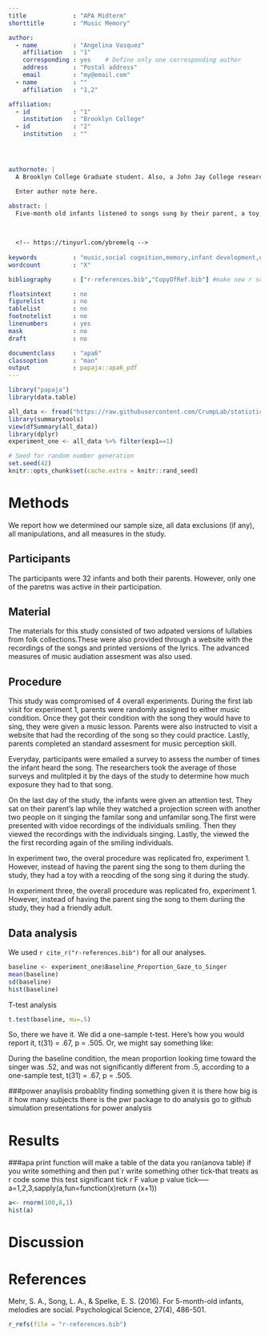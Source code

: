 ```yaml
---
title             : "APA Midterm"
shorttitle        : "Music Memory"

author: 
  - name          : "Angelina Vasquez"
    affiliation   : "1"
    corresponding : yes    # Define only one corresponding author
    address       : "Postal address"
    email         : "my@email.com"
  - name          : ""
    affiliation   : "1,2"

affiliation:
  - id            : "1"
    institution   : "Brooklyn College"
  - id            : "2"
    institution   : ""




authornote: |
  A Brooklyn College Graduate student. Also, a John Jay College research assistant.

  Enter author note here.

abstract: |
  Five-month old infants listened to songs sung by their parent, a toy,or someone unfamiliar for one to two week period. These songs had the same lyrics and rhythms. However, the melodies were different. The researchers tested the infants selected attention when a random person sang the song they were familiar with and the song they were not. The results indicated that infants paid more attention to the song they were familiar with, and that exposure time predicted preference time. This suggests that melodies may carry social meanings for infants.    
  

  
  <!-- https://tinyurl.com/ybremelq -->
  
keywords          : "music,social cognition,memory,infant development,open data"
wordcount         : "X"

bibliography      : ["r-references.bib","CopyOfRef.bib"] #make new r script with my ref.bib in bracket,add""ref.bib" click bibtex version to add to script in code

floatsintext      : no
figurelist        : no
tablelist         : no
footnotelist      : no
linenumbers       : yes
mask              : no
draft             : no

documentclass     : "apa6"
classoption       : "man"
output            : papaja::apa6_pdf
---
```


```r
library("papaja")
library(data.table)

all_data <- fread("https://raw.githubusercontent.com/CrumpLab/statisticsLab/master/data/MehrSongSpelke2016.csv")
library(summarytools)
view(dfSummary(all_data))
library(dplyr)
experiment_one <- all_data %>% filter(exp1==1)
```

```r
# Seed for random number generation
set.seed(42)
knitr::opts_chunk$set(cache.extra = knitr::rand_seed)
```



# Methods
We report how we determined our sample size, all data exclusions (if any), all manipulations, and all measures in the study. <!-- 21-word solution (Simmons, Nelson & Simonsohn, 2012; retrieved from http://ssrn.com/abstract=2160588) -->

## Participants
The participants were 32 infants and both their parents. However, only one of the paretns was active in their participation.

## Material
The materials for this study consisted of two adpated versions of lullabies from folk collections.These were also provided through a website with the recordings of the songs and printed versions of the lyrics. The advanced measures of music audiation assesment was also used.

## Procedure
This study was compromised of 4 overall experiments. During the first lab visit for experiment 1, parents were randomly assigned to either music condition. Once they got their condition with the song they would have to sing, they were given a music lesson. Parents were also instructed to visit a website that had the recording of the song so they could practice. Lastly, parents completed an standard assesment for music perception skill.

Everyday, participants were emailed a survey to assess the number of times the infant heard the song. The researchers took the average of those surveys and mulitpled it by the days of the study to determine how much exposure they had to that song.

On the last day of the study, the infants were given an attention test. They sat on their parent's lap while they watched a projection screen with another two people  on it singing the familar song and unfamilar song.The first were presented with vidoe recordings of the individuals smiling. Then they viewed the recordings with the individuals singing. Lastly, the viewed the the first recording again of the smiling individuals.

In experiment two, the overal procedure was replicated fro, experiment 1. However, instead of having the parent sing the song to them duriing the study, they had a toy with a reocding of the song sing it during the study.

In experiment three, the overall procedure was replicated fro, experiment 1. However, instead of having the parent sing the song to them duriing the study, they had a friendly adult.


## Data analysis
We used `r cite_r("r-references.bib")` for all our analyses.
```r
baseline <- experiment_one$Baseline_Proportion_Gaze_to_Singer
mean(baseline)
sd(baseline)
hist(baseline)
```
T-test analysis
```r
t.test(baseline, mu=.5)
```
So, there we have it. We did a one-sample t-test. Here’s how you would report it, t(31) = .67, p = .505. Or, we might say something like:

During the baseline condition, the mean proportion looking time toward the singer was .52, and was not significantly different from .5, according to a one-sample test, t(31) = .67, p = .505.

###power anaylisis probablity finding something given it is there how big is it how many subjects there is the pwr package to do analysis go to github simulation presentations for power analysis


# Results
###apa print function will make a table of the data you ran(anova table) if you write something and then put`r write something other tick-that treats as r code some this test significant tick r F value p value tick-----a=1,2,3,sapply(a,fun=function(x)return (x+1))

```r
a<- rnorm(100,0,1)
hist(a)
```


# Discussion


\newpage

# References
Mehr, S. A., Song, L. A., & Spelke, E. S. (2016). For 5-month-old infants, melodies are social. Psychological Science, 27(4), 486-501.
```r
r_refs(file = "r-references.bib")

```

\begingroup
\setlength{\parindent}{-0.5in}
\setlength{\leftskip}{0.5in}

<div id = "refs"></div>
\endgroup
